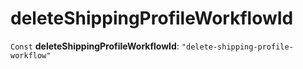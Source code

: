
# deleteShippingProfileWorkflowId

 `Const` **deleteShippingProfileWorkflowId**: `"delete-shipping-profile-workflow"`
